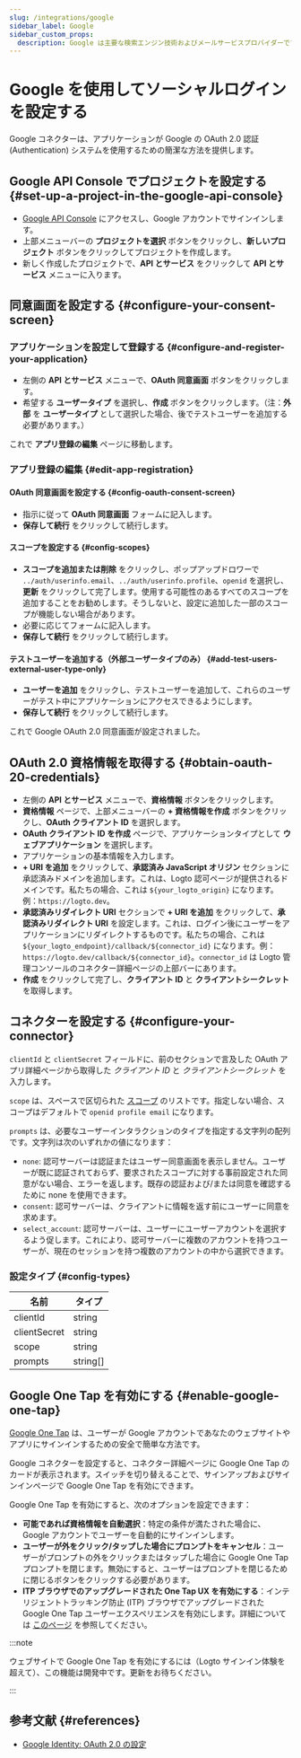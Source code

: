 ```yaml
---
slug: /integrations/google
sidebar_label: Google
sidebar_custom_props:
  description: Google は主要な検索エンジン技術およびメールサービスプロバイダーです。
---
```



# Google を使用してソーシャルログインを設定する

Google コネクターは、アプリケーションが Google の OAuth 2.0 認証 (Authentication) システムを使用するための簡潔な方法を提供します。

<GuideTip />

## Google API Console でプロジェクトを設定する \{#set-up-a-project-in-the-google-api-console}

- [Google API Console](https://console.developers.google.com) にアクセスし、Google アカウントでサインインします。
- 上部メニューバーの **プロジェクトを選択** ボタンをクリックし、**新しいプロジェクト** ボタンをクリックしてプロジェクトを作成します。
- 新しく作成したプロジェクトで、**API とサービス** をクリックして **API とサービス** メニューに入ります。

## 同意画面を設定する \{#configure-your-consent-screen}

### アプリケーションを設定して登録する \{#configure-and-register-your-application}

- 左側の **API とサービス** メニューで、**OAuth 同意画面** ボタンをクリックします。
- 希望する **ユーザータイプ** を選択し、**作成** ボタンをクリックします。（注：**外部** を **ユーザータイプ** として選択した場合、後でテストユーザーを追加する必要があります。）

これで **アプリ登録の編集** ページに移動します。

### アプリ登録の編集 \{#edit-app-registration}

#### OAuth 同意画面を設定する \{#config-oauth-consent-screen}

- 指示に従って **OAuth 同意画面** フォームに記入します。
- **保存して続行** をクリックして続行します。

#### スコープを設定する \{#config-scopes}

- **スコープを追加または削除** をクリックし、ポップアップドロワーで `../auth/userinfo.email`、`../auth/userinfo.profile`、`openid` を選択し、**更新** をクリックして完了します。使用する可能性のあるすべてのスコープを追加することをお勧めします。そうしないと、設定に追加した一部のスコープが機能しない場合があります。
- 必要に応じてフォームに記入します。
- **保存して続行** をクリックして続行します。

#### テストユーザーを追加する（外部ユーザータイプのみ） \{#add-test-users-external-user-type-only}

- **ユーザーを追加** をクリックし、テストユーザーを追加して、これらのユーザーがテスト中にアプリケーションにアクセスできるようにします。
- **保存して続行** をクリックして続行します。

これで Google OAuth 2.0 同意画面が設定されました。

## OAuth 2.0 資格情報を取得する \{#obtain-oauth-20-credentials}

- 左側の **API とサービス** メニューで、**資格情報** ボタンをクリックします。
- **資格情報** ページで、上部メニューバーの **+ 資格情報を作成** ボタンをクリックし、**OAuth クライアント ID** を選択します。
- **OAuth クライアント ID を作成** ページで、アプリケーションタイプとして **ウェブアプリケーション** を選択します。
- アプリケーションの基本情報を入力します。
- **+ URI を追加** をクリックして、**承認済み JavaScript オリジン** セクションに承認済みドメインを追加します。これは、Logto 認可ページが提供されるドメインです。私たちの場合、これは `${your_logto_origin}` になります。例：`https://logto.dev`。
- **承認済みリダイレクト URI** セクションで **+ URI を追加** をクリックして、**承認済みリダイレクト URI** を設定します。これは、ログイン後にユーザーをアプリケーションにリダイレクトするものです。私たちの場合、これは `${your_logto_endpoint}/callback/${connector_id}` になります。例：`https://logto.dev/callback/${connector_id}`。`connector_id` は Logto 管理コンソールのコネクター詳細ページの上部バーにあります。
- **作成** をクリックして完了し、**クライアント ID** と **クライアントシークレット** を取得します。

## コネクターを設定する \{#configure-your-connector}

`clientId` と `clientSecret` フィールドに、前のセクションで言及した OAuth アプリ詳細ページから取得した _クライアント ID_ と _クライアントシークレット_ を入力します。

`scope` は、スペースで区切られた [スコープ](https://developers.google.com/identity/protocols/oauth2/scopes) のリストです。指定しない場合、スコープはデフォルトで `openid profile email` になります。

`prompts` は、必要なユーザーインタラクションのタイプを指定する文字列の配列です。文字列は次のいずれかの値になります：

- `none`: 認可サーバーは認証またはユーザー同意画面を表示しません。ユーザーが既に認証されておらず、要求されたスコープに対する事前設定された同意がない場合、エラーを返します。既存の認証および/または同意を確認するために none を使用できます。
- `consent`: 認可サーバーは、クライアントに情報を返す前にユーザーに同意を求めます。
- `select_account`: 認可サーバーは、ユーザーにユーザーアカウントを選択するよう促します。これにより、認可サーバーに複数のアカウントを持つユーザーが、現在のセッションを持つ複数のアカウントの中から選択できます。

### 設定タイプ \{#config-types}

| 名前         | タイプ   |
| ------------ | -------- |
| clientId     | string   |
| clientSecret | string   |
| scope        | string   |
| prompts      | string[] |

## Google One Tap を有効にする \{#enable-google-one-tap}

[Google One Tap](https://developers.google.com/identity/gsi/web/guides/features) は、ユーザーが Google アカウントであなたのウェブサイトやアプリにサインインするための安全で簡単な方法です。

Google コネクターを設定すると、コネクター詳細ページに Google One Tap のカードが表示されます。スイッチを切り替えることで、サインアップおよびサインインページで Google One Tap を有効にできます。

Google One Tap を有効にすると、次のオプションを設定できます：

- **可能であれば資格情報を自動選択**：特定の条件が満たされた場合に、Google アカウントでユーザーを自動的にサインインします。
- **ユーザーが外をクリック/タップした場合にプロンプトをキャンセル**：ユーザーがプロンプトの外をクリックまたはタップした場合に Google One Tap プロンプトを閉じます。無効にすると、ユーザーはプロンプトを閉じるために閉じるボタンをクリックする必要があります。
- **ITP ブラウザでのアップグレードされた One Tap UX を有効にする**：インテリジェントトラッキング防止 (ITP) ブラウザでアップグレードされた Google One Tap ユーザーエクスペリエンスを有効にします。詳細については [このページ](https://developers.google.com/identity/gsi/web/guides/features#upgraded_ux_on_itp_browsers) を参照してください。

:::note

ウェブサイトで Google One Tap を有効にするには（Logto サインイン体験を超えて）、この機能は開発中です。更新をお待ちください。

:::

## 参考文献 \{#references}

- [Google Identity: OAuth 2.0 の設定](https://developers.google.com/identity/protocols/oauth2/openid-connect#appsetup)
